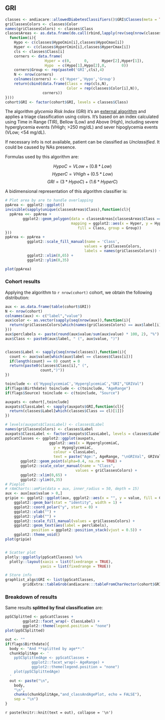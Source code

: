 ## **GRI**

```r
classes <- andiacare::allowedDiabetesClassifiers()$GRI$Classes(meta = TRUE)
griClassesColors <- classes$Color
names(griClassesColors) <- classes$Class
classesAreas <- as.data.frame(do.call(rbind,lapply(rev(seq(nrow(classes))),
  function(i){
    Hypo <- c(classes$HypoCmin[i],classes$HypoCmax[i])
    Hyper <- c(classes$HyperCmin[i],classes$HyperCmax[i])
    cls <- classes$Class[i]
    corners <- data.frame(
                  Hyper = c(0,      0,      Hyper[2],Hyper[1]),
                  Hypo  = c(Hypo[1],Hypo[2],0,       0))
    corners$Group <- rep(paste0('GRI',cls),4)
    N <- nrow(corners)
    colnames(corners) <- c('Hyper','Hypo','Group')
    return(cbind(data.frame(Class = rep(cls,N),
                            Color = rep(classes$Color[i],N)),
                 corners))
})))
cohort$GRI <- factor(cohort$GRI, levels = classes$Class)
```

The algorithm _glycemia Risk Index_ (GRI) it's an [external algorithm](https://journals.sagepub.com/doi/10.1177/19322968221085273) and applies a triage classification using colors. It's based on an index calculated using Time in Range (TIR), Bellow (Low) and Above (High), including severe hyperglycemia events (VHigh; >250 mg/dL) and sever hipoglycemia events (VLow; <54 mg/dL).

If necessary info is not available, patient can be classified as _Unclassified_. It could be caused by NAs presence.

Formulas used by this algorithm are:

$$HypoC = VLow + (0.8 * Low) $$
$$HyperC = VHigh + (0.5 * Low)$$
$$GRI = (3 * HypoC) + (1.6 * HyperC)$$


A bidimensional representation of this algorithm classifier is:

```r
# Plot area by are to handle overlapping
ppArea <- ggplot2::ggplot()
invisible(sapply(unique(classesAreas$Class),function(cl){
  ppArea <<- ppArea + 
        ggplot2::geom_polygon(data = classesAreas[classesAreas$Class == cl,],
                              mapping = ggplot2::aes(x = Hyper, y = Hypo,
                                 fill = Class, group = Group)) 
}))
ppArea <- ppArea + 
          ggplot2::scale_fill_manual(name = 'Class',
                                    values = griClassesColors,
                                    labels = names(griClassesColors)) +
          ggplot2::xlim(0,65) + 
          ggplot2::ylim(0,35)

plot(ppArea)
```

### **Cohort results**

Applying the algorithm to `r nrow(cohort)` cohort, we obtain the following distribution:

```r
aux <- as.data.frame(table(cohort$GRI))
N <- nrow(cohort)
colnames(aux) <- c("label","value")
aux$color <- as.vector(sapply(seq(nrow(aux)),function(i){
  return(griClassesColors[which(names(griClassesColors) == aux$label[i])])
}))
aux$perclabels <- paste(round(aux$value/sum(aux$value) * 100, 2), "%")
aux$Class <- paste0(aux$label, " (", aux$value, ")")


classes$Label <- sapply(seq(nrow(classes)),function(i){
  count <- aux$value[which(aux$label == classes$Class[i])]
  if(length(count) == 0) count = 0
  return(paste0(classes$Class[i]," (",
                count,")"))
})

toinclude <- c('HypoglycemiaC','HyperglycemiaC',"GRI","GRIVal")
if(flags$Birthdate) toinclude <- c(toinclude, "AgeRange")
if(flags$Source) toinclude <- c(toinclude, "Source")

auxpats <- cohort[,toinclude]
auxpats$ClassLabel <- sapply(auxpats$GRI,function(cl){
  return(classes$Label[which(classes$Class == cl)[1]])
})

# levels(auxpats$ClassLabel) <- classes$Label
names(griClassesColors) <- classes$Label
auxpats$ClassLabel <- factor(auxpats$ClassLabel, levels = classes$Label) 
ppScatClasses <- ggplot2::ggplot(auxpats, 
                    ggplot2::aes(x = HyperglycemiaC, 
                      y = HypoglycemiaC, 
                      colour = ClassLabel,
                      text = paste("Age:", AgeRange, "\nGRIVal", GRIVal))) +
       ggplot2::geom_point(alpha=0.4, na.rm = TRUE) +
       ggplot2::scale_color_manual(name = "Class",
                                values = griClassesColors) +
       ggplot2::xlim(0,65) +
       ggplot2::ylim(0,35) 
# Pieplot
# rAmCharts::amPie(data = aux, inner_radius = 50, depth = 15)
aux <- aux[aux$value > 0,]
gripie <- ggplot2::ggplot(aux, ggplot2::aes(x = "", y = value, fill = Class)) +
    ggplot2::geom_bar(stat = "identity", width = 1) +
    ggplot2::coord_polar("y", start = 0) +
    ggplot2::xlab("") +
    ggplot2::ylab("") +
    ggplot2::scale_fill_manual(values = griClassesColors) +
    ggplot2::geom_text(aes(label = perclabels),
            position = ggplot2::position_stack(vjust = 0.5)) +
    ggplot2::theme_void()
plot(gripie)


# Scatter plot
plotly::ggplotly(ppScatClasses) %>% 
  plotly::layout(xaxis = list(fixedrange = TRUE), 
                yaxis = list(fixedrange = TRUE))

# Store info
graphlist_algs$GRI <- list(ppScatClasses,
        gridExtra::tableGrob(andiacare:::tableFromCharVector(cohort$GRI)))
```

### **Breakdown of results**

Same results **splitted by final classification** are:

```r
ppSCSplitted <- ppScatClasses + 
        ggplot2::facet_wrap(~ ClassLabel) + 
        ggplot2::theme(legend.position = "none")
plot(ppSCSplitted)
```

```r
out <- ""
if(flags$Birthdate){
  body <- "And **splitted by age**:"
  chunkSplitAge <- '
    ppSCSplittedAge <- ppScatClasses + 
            ggplot2::facet_wrap(~ AgeRange) + 
            ggplot2::theme(legend.position = "none")
    plot(ppSCSplittedAge)
  '
  out <- paste("\n",
    body,
    "\n",
    chunks(chunkSplitAge,"and_classAndAgePlot, echo = FALSE"),
    sep = "\n")
}
```

`r paste(knitr::knit(text = out), collapse = '\n')`